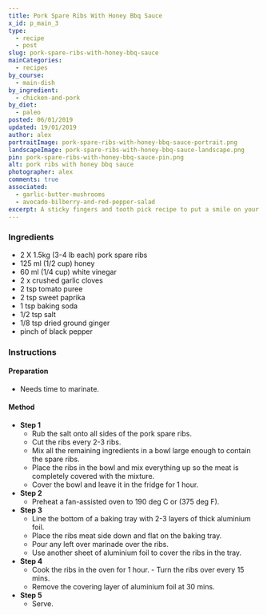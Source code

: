 ```yaml
---
title: Pork Spare Ribs With Honey Bbq Sauce
x_id: p_main_3
type:
  - recipe
  - post
slug: pork-spare-ribs-with-honey-bbq-sauce
mainCategories: 
  - recipes
by_course:
  - main-dish
by_ingredient:
  - chicken-and-pork
by_diet:
  - paleo
posted: 06/01/2019
updated: 19/01/2019
author: alex
portraitImage: pork-spare-ribs-with-honey-bbq-sauce-portrait.png
landscapeImage: pork-spare-ribs-with-honey-bbq-sauce-landscape.png
pin: pork-spare-ribs-with-honey-bbq-sauce-pin.png
alt: pork ribs with honey bbq sauce
photographer: alex
comments: true
associated: 
  - garlic-butter-mushrooms
  - avocado-bilberry-and-red-pepper-salad
excerpt: A sticky fingers and tooth pick recipe to put a smile on your face!
---
```


<Ingredients>

### Ingredients
    
  - 2 X 1.5kg (3-4 lb each) pork spare ribs 
  - 125 ml (1/2 cup) honey 
  - 60 ml (1/4 cup) white vinegar 
  - 2 x crushed garlic cloves
  - 2 tsp tomato puree
  - 2 tsp sweet paprika
  - 1 tsp baking soda
  - 1/2 tsp salt
  - 1/8 tsp dried ground ginger
  - pinch of black pepper

</Ingredients>

<Instructions>

### Instructions

#### Preparation

  - Needs time to marinate.

#### Method

  - **Step 1**
    - Rub the salt onto all sides of the pork spare ribs.
    - Cut the ribs every 2-3 ribs.
    - Mix all the remaining ingredients in a bowl large enough to contain the spare ribs.
    - Place the ribs in the bowl and mix everything up so the meat is completely covered with the mixture.
    - Cover the bowl and leave it in the fridge for 1 hour.
  - **Step 2**
    - Preheat a fan-assisted oven to 190 deg C or (375 deg F).
  - **Step 3**
    - Line the bottom of a baking tray with 2-3 layers of thick aluminium foil.
    - Place the ribs meat side down and flat on the baking tray.
    - Pour any left over marinade over the ribs.
    - Use another sheet of aluminium foil to cover the ribs in the tray.
  - **Step 4**
    - Cook the ribs in the oven for 1 hour. - Turn the ribs over every 15 mins.
    - Remove the covering layer of aluminium foil at 30 mins.
  - **Step 5**
    - Serve.

</Instructions>



